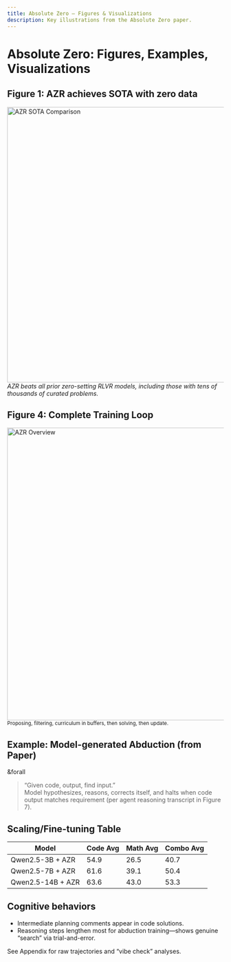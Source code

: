 ```yaml
---
title: Absolute Zero — Figures & Visualizations
description: Key illustrations from the Absolute Zero paper.
---
```


# Absolute Zero: Figures, Examples, Visualizations

## Figure 1: AZR achieves SOTA with zero data

<img width="640" alt="AZR SOTA Comparison" src="data:image/svg+xml;base64,[placeholder-for-paper-figure-1]"/>
<i>AZR beats all prior zero-setting RLVR models, including those with tens of thousands of curated problems.</i>

## Figure 4: Complete Training Loop

<img width="680" alt="AZR Overview" src="data:image/svg+xml;base64,[placeholder-for-paper-figure-4]"/>
<small>Proposing, filtering, curriculum in buffers, then solving, then update.</small>

## Example: Model-generated Abduction (from Paper)
&forall


> “Given code, output, find input.”  
> Model hypothesizes, reasons, corrects itself, and halts when code output matches requirement (per agent reasoning transcript in Figure 7).

## Scaling/Fine-tuning Table

| Model                   | Code Avg | Math Avg | Combo Avg |
|-------------------------|----------|----------|-----------|
| Qwen2.5-3B + AZR        | 54.9     | 26.5     | 40.7      |
| Qwen2.5-7B + AZR        | 61.6     | 39.1     | 50.4      |
| Qwen2.5-14B + AZR       | 63.6     | 43.0     | 53.3      |

## Cognitive behaviors

- Intermediate planning comments appear in code solutions.
- Reasoning steps lengthen most for abduction training—shows genuine “search” via trial-and-error.

<Note type="tip">
See Appendix for raw trajectories and “vibe check” analyses.
</Note>

